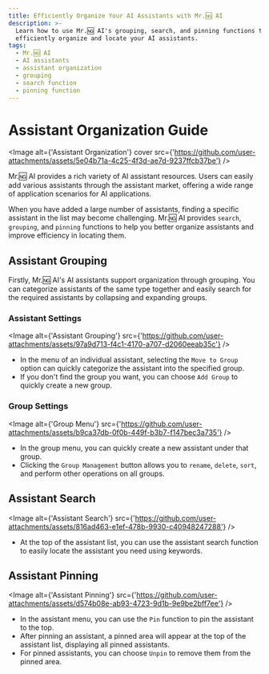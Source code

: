 ```yaml
---
title: Efficiently Organize Your AI Assistants with Mr.🆖 AI
description: >-
  Learn how to use Mr.🆖 AI's grouping, search, and pinning functions to
  efficiently organize and locate your AI assistants.
tags:
  - Mr.🆖 AI
  - AI assistants
  - assistant organization
  - grouping
  - search function
  - pinning function
---
```


# Assistant Organization Guide

<Image alt={'Assistant Organization'} cover src={'https://github.com/user-attachments/assets/5e04b71a-4c25-4f3d-ae7d-9237ffcb37be'} />

Mr.🆖 AI provides a rich variety of AI assistant resources. Users can easily add various assistants through the assistant market, offering a wide range of application scenarios for AI applications.

When you have added a large number of assistants, finding a specific assistant in the list may become challenging. Mr.🆖 AI provides `search`, `grouping`, and `pinning` functions to help you better organize assistants and improve efficiency in locating them.

## Assistant Grouping

Firstly, Mr.🆖 AI's AI assistants support organization through grouping. You can categorize assistants of the same type together and easily search for the required assistants by collapsing and expanding groups.

### Assistant Settings

<Image alt={'Assistant Grouping'} src={'https://github.com/user-attachments/assets/97a9d713-f4c1-4170-a707-d2060eeab35c'} />

- In the menu of an individual assistant, selecting the `Move to Group` option can quickly categorize the assistant into the specified group.
- If you don't find the group you want, you can choose `Add Group` to quickly create a new group.

### Group Settings

<Image alt={'Group Menu'} src={'https://github.com/user-attachments/assets/b9ca37db-0f0b-449f-b3b7-f147bec3a735'} />

- In the group menu, you can quickly create a new assistant under that group.
- Clicking the `Group Management` button allows you to `rename`, `delete`, `sort`, and perform other operations on all groups.

## Assistant Search

<Image alt={'Assistant Search'} src={'https://github.com/user-attachments/assets/816ad463-e1ef-478b-9930-c40948247288'} />

- At the top of the assistant list, you can use the assistant search function to easily locate the assistant you need using keywords.

## Assistant Pinning

<Image alt={'Assistant Pinning'} src={'https://github.com/user-attachments/assets/d574b08e-ab93-4723-9d1b-9e9be2bff7ee'} />

- In the assistant menu, you can use the `Pin` function to pin the assistant to the top.
- After pinning an assistant, a pinned area will appear at the top of the assistant list, displaying all pinned assistants.
- For pinned assistants, you can choose `Unpin` to remove them from the pinned area.
